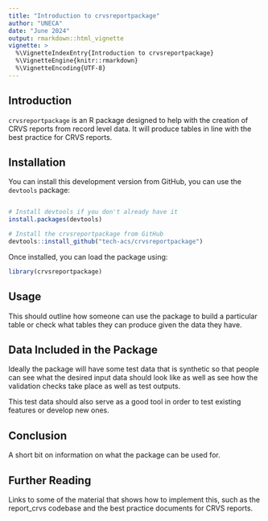 ```yaml
---
title: "Introduction to crvsreportpackage"
author: "UNECA"
date: "June 2024"
output: rmarkdown::html_vignette
vignette: >
  %\VignetteIndexEntry{Introduction to crvsreportpackage}
  %\VignetteEngine{knitr::rmarkdown}
  %\VignetteEncoding{UTF-8}
---
```


## Introduction

`crvsreportpackage` is an R package designed to help with the creation of
CRVS reports from record level data. It will produce tables in line with the
best practice for CRVS reports.

## Installation

You can install this development version from GitHub, you can use the `devtools`
package:

```r

# Install devtools if you don't already have it
install.packages(devtools)

# Install the crvsreportpackage from GitHub
devtools::install_github("tech-acs/crvsreportpackage")
```

Once installed, you can load the package using:

```r
library(crvsreportpackage)
```

## Usage

This should outline how someone can use the package to build a particular table
or check what tables they can produce given the data they have.

## Data Included in the Package

Ideally the package will have some test data that is synthetic so that people
can see what the desired input data should look like as well as see how the
validation checks take place as well as test outputs.

This test data should also serve as a good tool in order to test existing features
or develop new ones.

## Conclusion

A short bit on information on what the package can be used for.

## Further Reading

Links to some of the material that shows how to implement this, such as the
report_crvs codebase and the best practice documents for CRVS reports.
